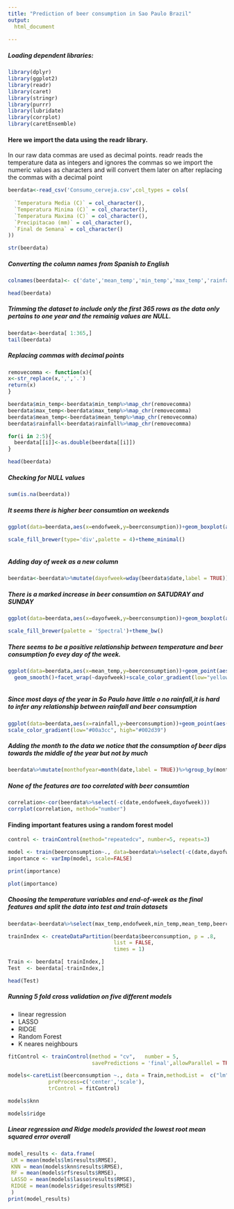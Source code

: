 ```yaml
---
title: "Prediction of beer consumption in Sao Paulo Brazil"
output:
  html_document
    
---
```


<h5><b>Loading dependent libraries:</b></h5>
```r
library(dplyr)
library(ggplot2)
library(readr)
library(caret)
library(stringr)
library(purrr)
library(lubridate)
library(corrplot)
library(caretEnsemble)
```

<h4><b>Here we import the data using the readr library.</b></h4>
<p>In our raw data commas are used as decimal points. readr reads the temperature data as integers and  ignores the commas so we import the numeric values as characters and will  convert them later on after replacing the commas with a decimal point</p>
```r
beerdata<-read_csv('Consumo_cerveja.csv',col_types = cols(
  
  `Temperatura Media (C)` = col_character(),
  `Temperatura Minima (C)` = col_character(),
  `Temperatura Maxima (C)` = col_character(),
  `Precipitacao (mm)` = col_character(),
  `Final de Semana` = col_character()
))
```




```r
str(beerdata)
```
<h5><b>Converting the column names  from Spanish to English</b> </h5>
```r
colnames(beerdata)<- c('date','mean_temp','min_temp','max_temp','rainfall','endofweek','beerconsumption')
```
```r
head(beerdata)
```

<h5><b>Trimming the dataset to include only the first 365 rows
as the data only pertains to one year and the remainig values are NULL.</b></h5>
```r
beerdata<-beerdata[ 1:365,]
tail(beerdata)
```


<h5><b>Replacing commas with decimal points</b></h5>
```r
removecomma <- function(x){ 
x<-str_replace(x,',','.') 
return(x) 
}

```

```r
beerdata$min_temp<-beerdata$min_temp%>%map_chr(removecomma)
beerdata$max_temp<-beerdata$max_temp%>%map_chr(removecomma)
beerdata$mean_temp<-beerdata$mean_temp%>%map_chr(removecomma)
beerdata$rainfall<-beerdata$rainfall%>%map_chr(removecomma)

```

```r
for(i in 2:5){
  beerdata[[i]]<-as.double(beerdata[[i]])
}
```
```r
head(beerdata)
```

<h5><b>Checking for NULL values</b></h5>

```r
sum(is.na(beerdata))
```


<h5> <b>It seems there is higher beer consumtion on weekends</b></h5>
```r
ggplot(data=beerdata,aes(x=endofweek,y=beerconsumption))+geom_boxplot(aes(fill=endofweek))+

scale_fill_brewer(type='div',palette = 4)+theme_minimal()
  
```

<h5><b>Adding day of week as a new column</b></h5>
```r
beerdata<-beerdata%>%mutate(dayofweek=wday(beerdata$date,label = TRUE))
```

<h5><b>There is a marked increase in beer consumtion on SATUDRAY
and SUNDAY</b></h5> 
```r
ggplot(data=beerdata,aes(x=dayofweek,y=beerconsumption))+geom_boxplot(aes(fill=dayofweek))+

scale_fill_brewer(palette = 'Spectral')+theme_bw()
```
<h5> <b>There seems to be a positive relationship between temperature and beer consumption fo evey day of the week.</b></h5>
```r
ggplot(data=beerdata,aes(x=mean_temp,y=beerconsumption))+geom_point(aes(color=mean_temp))+
  geom_smooth()+facet_wrap(~dayofweek)+scale_color_gradient(low="yellow", high="red")



```
<h5> <b>Since most days of the year in So Paulo have little o no rainfall,it is hard to infer any relationship between rainfall and beer consumption </b></h5> 
```r
ggplot(data=beerdata,aes(x=rainfall,y=beerconsumption))+geom_point(aes(color=rainfall))+
scale_color_gradient(low="#00a3cc", high="#002d39")
```

<h5><b>Adding the month to the data we notice that the consumption of beer dips towards the middle of the year but not by much</b></h5>
```r
beerdata%>%mutate(monthofyear=month(date,label = TRUE))%>%group_by(monthofyear)%>%summarise(avg_beer_consumption=mean(beerconsumption))%>%ggplot(aes(x=monthofyear,y=avg_beer_consumption,fill=avg_beer_consumption))+geom_bar(stat = 'identity')
```

<h5><b> None of the features are too correlated with beer consumtion</b></h5>
```r
correlation<-cor(beerdata%>%select(-c(date,endofweek,dayofweek)))
corrplot(correlation, method="number")

```


<h4><b>Finding important features using a random forest model</b></h4>
```r
control <- trainControl(method="repeatedcv", number=5, repeats=3)

model <- train(beerconsumption~., data=beerdata%>%select(-c(date,dayofweek)), method="rf", preProcess="scale", trControl=control)
importance <- varImp(model, scale=FALSE)

print(importance)

plot(importance)
```

<h5><b>Choosing the temperature variables and end-of-week as the final features and split the data into test and train datasets</b></h5>
```r
beerdata<-beerdata%>%select(max_temp,endofweek,min_temp,mean_temp,beerconsumption)

trainIndex <- createDataPartition(beerdata$beerconsumption, p = .8, 
                                  list = FALSE, 
                                  times = 1)

Train <- beerdata[ trainIndex,]
Test  <- beerdata[-trainIndex,]

head(Test)
```

<h5><b>Running 5 fold cross validation on five different models</b></h5>
<ul>
<li>linear regression</li>
<li>LASSO</li>
<li>RIDGE</li>
<li>Random Forest</li>
<li>K neares neighbours</li>
</ul>
```r
fitControl <- trainControl(method = "cv",   number = 5,
                           savePredictions = 'final',allowParallel = TRUE)

models<-caretList(beerconsumption ~., data = Train,methodList =  c("lm","rf","lasso","ridge","knn"),
             preProcess=c('center','scale'),
             trControl = fitControl)


```

```r
models$knn
```

```r
models$ridge
```

<h5> <b>Linear regression and Ridge models provided the lowest root mean squared error overall</b></h5>
```r
model_results <- data.frame(
 LM = mean(models$lm$results$RMSE),
 KNN = mean(models$knn$results$RMSE),
 RF = mean(models$rf$results$RMSE),
 LASSO = mean(models$lasso$results$RMSE),
 RIDGE = mean(models$ridge$results$RMSE)
 )
print(model_results)
```




